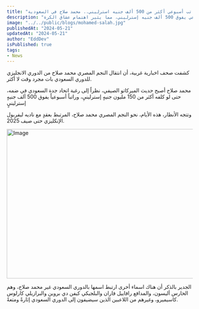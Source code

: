 ```yaml
---
title: "راتب أسبوعي أكثر من 500 ألف جنيه استرليني.. محمد صلاح في السعودية!"
description: "نجم كرة القدم المصري محمد صلاح قد ينتقل من الدوري الإنجليزي إلى الدوري السعودي مقابل أكثر من 150 مليون جنيه إسترليني وراتب أسبوعي يفوق 500 ألف جنيه إسترليني، مما يثير اهتمام عشاق الكرة." 
image: "../../public/blogs/mohamed-salah.jpg"
publishedAt: "2024-05-21"
updatedAt: "2024-05-21"
author: "EddDev"
isPublished: true
tags:
- News
---
```



كشفت صحف اخبارية غربية، أن انتقال النجم المصري محمد صلاح من الدوري الانجليزي للدوري السعودي بات مجرد وقت لا أكثر.

محمد صلاح أصبح حديث الميركاتو الصيفي، نظراً إلى رغبة اتحاد جدة السعودي في ضمه، حتى لو كلفه أكثر من 150 مليون جنيهٍ إسترلينيِ، وراتباً أسبوعياً يفوق 500 ألف جنيهٍ إسترلينيٍ

وتتجه الأنظار، هذه الأيام، نحو النجم المصري محمد صلاح، المرتبط بعقدٍ مع ناديه ليفربول الإنكليزي حتى صيف 2025.

<Image
  src="/blogs/mohamed-salah.jpg"
  width="718"
  height="404"
  alt="Image"
  sizes="100vw"
/>

الجدير بالذكر أن هناك اسماء أخرى ارتبط اسمها بالدوري السعودي غير محمد صلاح، وهم الحارس أليسون، والمدافع رافاييل فاران والبلجيكي كيفن دي بروين والبرازيلي كارلوس كاسيميرو، وغيرهم من اللاعبين الذين سيضيفون إلى الدوري السعودي إثارةً ومتعةً.
